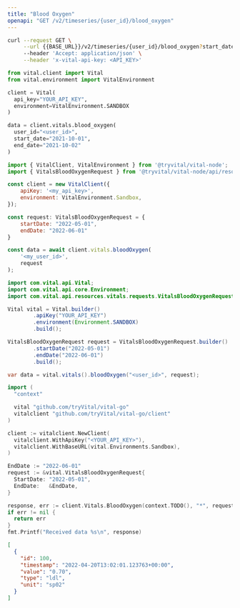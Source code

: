 ```yaml
---
title: "Blood Oxygen"
openapi: "GET /v2/timeseries/{user_id}/blood_oxygen"
---
```


<RequestExample>

```bash Bash
curl --request GET \
     --url {{BASE_URL}}/v2/timeseries/{user_id}/blood_oxygen?start_date={{START_DATE}}&end_date={{END_DATE}} \
     --header 'Accept: application/json' \
     --header 'x-vital-api-key: <API_KEY>'
```

```python Python
from vital.client import Vital
from vital.environment import VitalEnvironment

client = Vital(
  api_key="YOUR_API_KEY",
  environment=VitalEnvironment.SANDBOX
)

data = client.vitals.blood_oxygen(
  user_id="<user_id>", 
  start_date="2021-10-01", 
  end_date="2021-10-02"
)
```

```javascript Node
import { VitalClient, VitalEnvironment } from '@tryvital/vital-node';
import { VitalsBloodOxygenRequest } from '@tryvital/vital-node/api/resources/vitals';

const client = new VitalClient({
    apiKey: '<my_api_key>',
    environment: VitalEnvironment.Sandbox,
});

const request: VitalsBloodOxygenRequest = {
    startDate: "2022-05-01",
    endDate: "2022-06-01"
}

const data = await client.vitals.bloodOxygen(
    '<my_user_id>',
    request
);
```

```java Java
import com.vital.api.Vital;
import com.vital.api.core.Environment;
import com.vital.api.resources.vitals.requests.VitalsBloodOxygenRequest;

Vital vital = Vital.builder()
        .apiKey("YOUR_API_KEY")
        .environment(Environment.SANDBOX)
        .build();

VitalsBloodOxygenRequest request = VitalsBloodOxygenRequest.builder()
        .startDate("2022-05-01")
        .endDate("2022-06-01")
        .build();

var data = vital.vitals().bloodOxygen("<user_id>", request);
```

```go Go
import (
  "context"

  vital "github.com/tryVital/vital-go"
  vitalclient "github.com/tryVital/vital-go/client"
)

client := vitalclient.NewClient(
  vitalclient.WithApiKey("<YOUR_API_KEY>"),
  vitalclient.WithBaseURL(vital.Environments.Sandbox),
)

EndDate := "2022-06-01"
request := &vital.VitalsBloodOxygenRequest{
  StartDate: "2022-05-01",
  EndDate:   &EndDate,
}

response, err := client.Vitals.BloodOxygen(context.TODO(), "*", request)
if err != nil {
  return err
}
fmt.Printf("Received data %s\n", response)
```

</RequestExample>

<ResponseExample>

```json Example
[
  {
    "id": 100,
    "timestamp": "2022-04-20T13:02:01.123763+00:00",
    "value": "0.70",
    "type": "ldl",
    "unit": "sp02"
  }
]
```

</ResponseExample>
